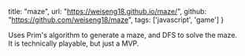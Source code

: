   title: "maze",
  url: "https://weiseng18.github.io/maze/",
  github: "https://github.com/weiseng18/maze",
  tags: ['javascript', 'game']
}

Uses Prim's algorithm to generate a maze, and DFS to solve the maze.
<br/>
It is technically playable, but just a MVP.
